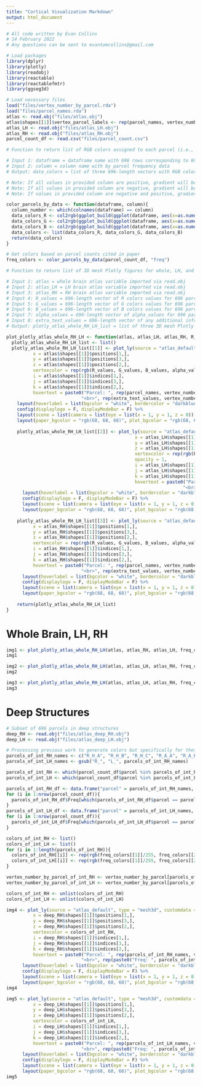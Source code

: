 ```yaml
---
title: "Cortical Visualization Markdown"
output: html_document
---
```


```r
# All code written by Evan Collins
# 14 February 2022
# Any questions can be sent to evantomcollins@gmail.com
```


```r
# Load packages
library(dplyr)
library(plotly)
library(readobj)
library(reactable)
library(reactablefmtr)
library(ggseg3d)
```

```r
# Load necessary files
load("files/vertex_number_by_parcel.rda")
load("files/parcel_names.rda")
atlas <- read.obj("files/atlas.obj")
atlas$shapes[[1]]$vertex_parcel_labels <- rep(parcel_names, vertex_number_by_parcel)
atlas_LH <- read.obj("files/atlas_LH.obj")
atlas_RH <- read.obj("files/atlas_RH.obj")
parcel_count_df <- read.csv("files/parcel_count.csv")
```

```r
# Function to return list of RGB colors assigned to each parcel (i.e., their component vertices) with color intensity reflecting magnitude of input data column

# Input 1: dataframe = dataframe name with 696 rows corresponding to 696 parcels
# Input 2: column = column name with by parcel frequency data
# Output: data_colors = list of three 696-length vectors with RGB colors for 696 parcels

# Note: If all values in provided column are positive, gradient will be white to red.
# Note: If all values in provided column are negative, gradient will be blue to white.
# Note: If values in provided column are negative and positive, gradient will be blue to white to red.

color_parcels_by_data <- function(dataframe, column){
  column_number <- which(colnames(dataframe) == column)
  data_colors_R <- col2rgb(ggplot_build(ggplot(dataframe, aes(x=as.numeric(dataframe[,column_number]), y=as.numeric(dataframe[,column_number]), color=as.numeric(dataframe[,column_number]))) + geom_point() + scale_color_gradientn(limits = c(-pmax(abs(min(as.numeric(dataframe[,column_number]))), abs(max(as.numeric(dataframe[,column_number])))), pmax(abs(min(as.numeric(dataframe[,column_number]))), abs(max(as.numeric(dataframe[,column_number]))))), colors = c("blue", "white", "red")))$data[[1]][[1]])[1,]
  data_colors_G <- col2rgb(ggplot_build(ggplot(dataframe, aes(x=as.numeric(dataframe[,column_number]), y=as.numeric(dataframe[,column_number]), color=as.numeric(dataframe[,column_number]))) + geom_point() + scale_color_gradientn(limits = c(-pmax(abs(min(as.numeric(dataframe[,column_number]))), abs(max(as.numeric(dataframe[,column_number])))), pmax(abs(min(as.numeric(dataframe[,column_number]))), abs(max(as.numeric(dataframe[,column_number]))))), colors = c("blue", "white", "red")))$data[[1]][[1]])[2,]
  data_colors_B <- col2rgb(ggplot_build(ggplot(dataframe, aes(x=as.numeric(dataframe[,column_number]), y=as.numeric(dataframe[,column_number]), color=as.numeric(dataframe[,column_number]))) + geom_point() + scale_color_gradientn(limits = c(-pmax(abs(min(as.numeric(dataframe[,column_number]))), abs(max(as.numeric(dataframe[,column_number])))), pmax(abs(min(as.numeric(dataframe[,column_number]))), abs(max(as.numeric(dataframe[,column_number]))))), colors = c("blue", "white", "red")))$data[[1]][[1]])[3,]
  data_colors <- list(data_colors_R, data_colors_G, data_colors_B)
  return(data_colors)
}
```

```r
# Get colors based on parcel counts cited in paper
freq_colors <- color_parcels_by_data(parcel_count_df, "freq")
```


```r
# Function to return list of 3D mesh Plotly figures for whole, LH, and RH parcellated brains.

# Input 1: atlas = whole brain atlas variable imported via read.obj
# Input 2: atlas_LH = LH brain atlas variable imported via read.obj
# Input 3: atlas_RH = RH brain atlas variable imported via read.obj
# Input 4: R_values = 696-length vector of R colors values for 696 parcels
# Input 5: G_values = 696-length vector of G colors values for 696 parcels
# Input 6: B_values = 696-length vector of B colors values for 696 parcels
# Input 7: alpha_values = 696-length vector of alpha_values for 696 parcels
# Input 8: extra_text_values = 696-length vector of any additional information to be displayed in hovertext for 696 parcels 
# Output: plotly_atlas_whole_RH_LH_list = list of three 3D mesh Plotly figures for whole, LH, and RH parcellated brains

plot_plotly_atlas_whole_RH_LH <- function(atlas, atlas_LH, atlas_RH, R_values, G_values, B_values, alpha_values, extra_text_values){
  plotly_atlas_whole_RH_LH_list <- list()
  plotly_atlas_whole_RH_LH_list[[1]] <- plot_ly(source = "atlas_default", type = "mesh3d", customdata = atlas$shapes[[1]]$vertex_parcel_labels,
          x = atlas$shapes[[1]]$positions[1,],
          y = atlas$shapes[[1]]$positions[3,],
          z = atlas$shapes[[1]]$positions[2,],
          vertexcolor = rep(rgb(R_values, G_values, B_values, alpha_values), vertex_number_by_parcel),
          i = atlas$shapes[[1]]$indices[1,],
          j = atlas$shapes[[1]]$indices[3,],
          k = atlas$shapes[[1]]$indices[2,],
          hovertext = paste0("Parcel: ", rep(parcel_names, vertex_number_by_parcel),
                            "<br>", rep(extra_text_values, vertex_number_by_parcel))) %>%
    layout(hoverlabel = list(bgcolor = "white", bordercolor = "darkblue", font = list(size = 15, family = "Verdana"))) %>%
    config(displaylogo = F, displayModeBar = F) %>%
    layout(scene = list(camera = list(eye = list(x = 1, y = 1, z = 0)))) %>%
    layout(paper_bgcolor = "rgb(68, 68, 68)", plot_bgcolor = "rgb(68, 68, 68)")
  
    plotly_atlas_whole_RH_LH_list[[2]] <- plot_ly(source = "atlas_default", type = "mesh3d", customdata = atlas$shapes[[1]]$vertex_parcel_labels[1:31884],
                                                x = atlas_LH$shapes[[1]]$positions[1,],
                                                y = atlas_LH$shapes[[1]]$positions[3,],
                                                z = atlas_LH$shapes[[1]]$positions[2,],
                                                vertexcolor = rep(rgb(R_values, G_values, B_values, alpha_values), vertex_number_by_parcel)[1:31884],
                                                opacity = 1,
                                                i = atlas_LH$shapes[[1]]$indices[1,],
                                                j = atlas_LH$shapes[[1]]$indices[3,],
                                                k = atlas_LH$shapes[[1]]$indices[2,],
                                                hovertext = paste0("Parcel: ", rep(parcel_names, vertex_number_by_parcel)[1:31884],
                                                                  "<br>", rep(extra_text_values, vertex_number_by_parcel)[1:31884])) %>%
      layout(hoverlabel = list(bgcolor = "white", bordercolor = "darkblue", font = list(size = 15, family = "Verdana"))) %>%
      config(displaylogo = F, displayModeBar = F) %>%
      layout(scene = list(camera = list(eye = list(x = 1, y = 1, z = 0)))) %>%
      layout(paper_bgcolor = "rgb(68, 68, 68)", plot_bgcolor = "rgb(68, 68, 68)")
    
    plotly_atlas_whole_RH_LH_list[[3]] <- plot_ly(source = "atlas_default", type = "mesh3d", customdata = atlas$shapes[[1]]$vertex_parcel_labels[31885:length(atlas$shapes[[1]]$vertex_parcel_labels)],
          x = atlas_RH$shapes[[1]]$positions[1,],
          y = atlas_RH$shapes[[1]]$positions[3,],
          z = atlas_RH$shapes[[1]]$positions[2,],
          vertexcolor = rep(rgb(R_values, G_values, B_values, alpha_values), vertex_number_by_parcel)[31885:length(atlas$shapes[[1]]$vertex_parcel_labels)],
          i = atlas_RH$shapes[[1]]$indices[1,],
          j = atlas_RH$shapes[[1]]$indices[3,],
          k = atlas_RH$shapes[[1]]$indices[2,],
          hovertext = paste0("Parcel: ", rep(parcel_names, vertex_number_by_parcel)[31885:length(rep(parcel_names, vertex_number_by_parcel))],
                            "<br>", rep(extra_text_values, vertex_number_by_parcel)[31885:length(rep(parcel_names, vertex_number_by_parcel))])) %>%
      layout(hoverlabel = list(bgcolor = "white", bordercolor = "darkblue", font = list(size = 15, family = "Verdana"))) %>%
      config(displaylogo = F, displayModeBar = F) %>%
      layout(scene = list(camera = list(eye = list(x = 1, y = 1, z = 0)))) %>%
      layout(paper_bgcolor = "rgb(68, 68, 68)", plot_bgcolor = "rgb(68, 68, 68)")
    
    return(plotly_atlas_whole_RH_LH_list)
}
```

# Whole Brain, LH, RH

```r
img1 <- plot_plotly_atlas_whole_RH_LH(atlas, atlas_RH, atlas_LH, freq_colors[[1]]/255, freq_colors[[2]]/255, freq_colors[[3]]/255, 1, paste0("Freq: ", parcel_count_df$freq))[[1]]
img1
```

```r
img2 <- plot_plotly_atlas_whole_RH_LH(atlas, atlas_LH, atlas_RH, freq_colors[[1]]/255, freq_colors[[2]]/255, freq_colors[[3]]/255, 1, paste0("Freq: ", parcel_count_df$freq))[[2]]
img2
```

```r
img3 <- plot_plotly_atlas_whole_RH_LH(atlas, atlas_LH, atlas_RH, freq_colors[[1]]/255, freq_colors[[2]]/255, freq_colors[[3]]/255, 1, paste0("Freq: ", parcel_count_df$freq))[[3]]
img3
```

# Deep Structures

```r
# Subset of 696 parcels in deep structures
deep_RH <- read.obj("files/atlas_deep_RH.obj")
deep_LH <- read.obj("files/atlas_deep_LH.obj")
```


```r
# Processing previous work to generate colors but specifically for these deep parcels
parcels_of_int_RH_names <- c("R_H_A", "R_H_B", "R_H_C", "R_A_A", "R_A_B", "R_I1_A", "R_I1_B", "R_I1_C", "R_I2_A", "R_I2_B", "R_I2_C", "R_I3_A", "R_I3_B", "R_I3_C", "R_I4_A", "R_I4_B", "R_I4_C", "R_I4_D", "R_I5_A", "R_I5_B", "R_I5_C", "R_I5_D")
parcels_of_int_LH_names <- gsub("R_", "L_", parcels_of_int_RH_names)

parcels_of_int_RH <- which(parcel_count_df$parcel %in% parcels_of_int_RH_names)
parcels_of_int_LH <- which(parcel_count_df$parcel %in% parcels_of_int_LH_names)

parcels_of_int_RH_df <- data.frame("parcel" = parcels_of_int_RH_names, "Freq" = 0)
for (i in 1:nrow(parcel_count_df)){
  parcels_of_int_RH_df$Freq[which(parcels_of_int_RH_df$parcel == parcel_count_df$parcel[i])] <- parcel_count_df$freq[i]
}
parcels_of_int_LH_df <- data.frame("parcel" = parcels_of_int_LH_names, "Freq" = 0)
for (i in 1:nrow(parcel_count_df)){
  parcels_of_int_LH_df$Freq[which(parcels_of_int_LH_df$parcel == parcel_count_df$parcel[i])] <- parcel_count_df$freq[i]
}

colors_of_int_RH <- list()
colors_of_int_LH <- list()
for (i in 1:length(parcels_of_int_RH)){
  colors_of_int_RH[[i]] <- rep(rgb(freq_colors[[1]]/255, freq_colors[[2]]/255, freq_colors[[3]]/255, 1), vertex_number_by_parcel)[(cumsum(vertex_number_by_parcel)[parcels_of_int_RH[i]-1]+1):(cumsum(vertex_number_by_parcel)[parcels_of_int_RH[i]])]
  colors_of_int_LH[[i]] <- rep(rgb(freq_colors[[1]]/255, freq_colors[[2]]/255, freq_colors[[3]]/255, 1), vertex_number_by_parcel)[(cumsum(vertex_number_by_parcel)[parcels_of_int_LH[i]-1]+1):(cumsum(vertex_number_by_parcel)[parcels_of_int_LH[i]])]
}

vertex_number_by_parcel_of_int_RH <- vertex_number_by_parcel[parcels_of_int_RH]
vertex_number_by_parcel_of_int_LH <- vertex_number_by_parcel[parcels_of_int_LH]

colors_of_int_RH <- unlist(colors_of_int_RH)
colors_of_int_LH <- unlist(colors_of_int_LH)
```

```r
img4 <- plot_ly(source = "atlas_default", type = "mesh3d", customdata = rep(parcels_of_int_RH_df$parcel, vertex_number_by_parcel_of_int_RH),
          x = deep_RH$shapes[[1]]$positions[1,],
          y = deep_RH$shapes[[1]]$positions[3,],
          z = deep_RH$shapes[[1]]$positions[2,],
          vertexcolor = colors_of_int_RH,
          i = deep_RH$shapes[[1]]$indices[1,],
          j = deep_RH$shapes[[1]]$indices[3,],
          k = deep_RH$shapes[[1]]$indices[2,],
          hovertext = paste0("Parcel: ", rep(parcels_of_int_RH_names, vertex_number_by_parcel_of_int_RH),
                            "<br>", rep(paste0("Freq: ", parcels_of_int_RH_df$Freq), vertex_number_by_parcel_of_int_RH))) %>%
      layout(hoverlabel = list(bgcolor = "white", bordercolor = "darkblue", font = list(size = 15, family = "Verdana"))) %>%
      config(displaylogo = F, displayModeBar = F) %>%
      layout(scene = list(camera = list(eye = list(x = 1, y = 1, z = 0)))) %>%
      layout(paper_bgcolor = "rgb(68, 68, 68)", plot_bgcolor = "rgb(68, 68, 68)")
img4
```

```r
img5 <- plot_ly(source = "atlas_default", type = "mesh3d", customdata = rep(parcels_of_int_LH_df$parcel, vertex_number_by_parcel_of_int_LH),
          x = deep_LH$shapes[[1]]$positions[1,],
          y = deep_LH$shapes[[1]]$positions[3,],
          z = deep_LH$shapes[[1]]$positions[2,],
          vertexcolor = colors_of_int_LH,
          i = deep_LH$shapes[[1]]$indices[1,],
          j = deep_LH$shapes[[1]]$indices[3,],
          k = deep_LH$shapes[[1]]$indices[2,],
          hovertext = paste0("Parcel: ", rep(parcels_of_int_LH_names, vertex_number_by_parcel_of_int_LH),
                            "<br>", rep(paste0("Freq: ", parcels_of_int_LH_df$Freq), vertex_number_by_parcel_of_int_LH))) %>%
      layout(hoverlabel = list(bgcolor = "white", bordercolor = "darkblue", font = list(size = 15, family = "Verdana"))) %>%
      config(displaylogo = F, displayModeBar = F) %>%
      layout(scene = list(camera = list(eye = list(x = 1, y = 1, z = 0)))) %>%
      layout(paper_bgcolor = "rgb(68, 68, 68)", plot_bgcolor = "rgb(68, 68, 68)")
img5
```



